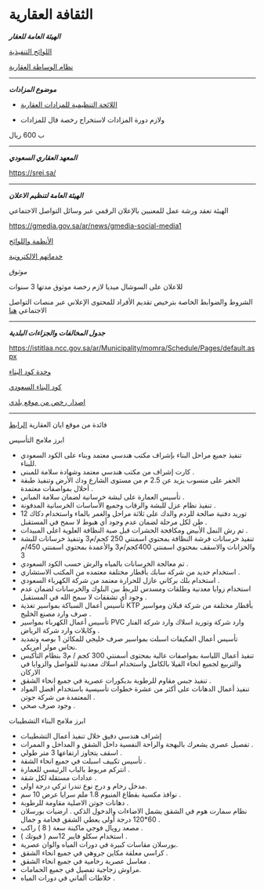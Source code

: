 # الثقافة العقارية


***الهيئة العامة للعقار***

[اللوائح التنفيذية](https://rega.gov.sa/%D8%A7%D9%84%D9%85%D9%83%D8%AA%D8%A8%D8%A9/%D8%A7%D9%84%D8%A3%D9%86%D8%B8%D9%85%D8%A9-%D9%88%D8%A7%D9%84%D9%84%D9%88%D8%A7%D8%A6%D8%AD-%D9%88%D8%A7%D9%84%D8%A3%D8%AF%D9%84%D8%A9/)

[نظام الوساطة العقارية](https://istitlaa.ncc.gov.sa/ar/Municipality/momra/Schedule/Pages/default.aspx)

---


***موضوع المزادات***

- [اللائحة التنظيمية للمزادات العقارية](https://rega.gov.sa/%D8%A7%D9%84%D9%85%D9%83%D8%AA%D8%A8%D8%A9/%D8%A7%D9%84%D8%A3%D9%86%D8%B8%D9%85%D8%A9-%D9%88%D8%A7%D9%84%D9%84%D9%88%D8%A7%D8%A6%D8%AD-%D9%88%D8%A7%D9%84%D8%A3%D8%AF%D9%84%D8%A9/%D8%A7%D9%84%D9%84%D9%88%D8%A7%D8%A6%D8%AD/%D8%A7%D9%84%D9%84%D8%A7%D8%A6%D8%AD%D8%A9-%D8%A7%D9%84%D8%AA%D9%86%D8%B8%D9%8A%D9%85%D9%8A%D8%A9-%D9%84%D9%84%D9%85%D8%B2%D8%A7%D8%AF%D8%A7%D8%AA-%D8%A7%D9%84%D8%B9%D9%82%D8%A7%D8%B1%D9%8A%D8%A9/?search=)

- ولازم دورة المزادات لاستخراج رخصة فال للمزادات

ب 600 ريال



---

***المعهد العقاري السعودي***

https://srei.sa/

---

***الهيئة العامة لتنظيم الاعلان***

الهيئة تعقد ورشة عمل للمعنيين بالإعلان الرقمي عبر وسائل التواصل الاجتماعي

https://gmedia.gov.sa/ar/news/gmedia-social-media1

[الأنظمة واللوائح](https://gmedia.gov.sa/ar/executive-regulations)

[خدماتهم الالكترونية](https://gmedia.gov.sa/ar/services)

*موثوق*

للاعلان على السوشال ميديا لازم رخصة موثوق مدتها 3 سنوات 

ﺍﻟﺸﺮﻭﻁ ﻭﺍﻟﻀﻮﺍﺑﻂ ﺍﻟﺨﺎﺻﺔ ﺑﺘﺮﺧﻴﺺ ﺗﻘﺪﻳﻢ ﺍﻷﻓﺮﺍﺩ ﻟﻠﻤﺤﺘﻮﻯ ﺍﻹﻋﻼﻧﻲ ﻋﺒﺮ ﻣﻨﺼﺎﺕ ﺍﻟﺘﻮﺍﺻﻞ ﺍﻻﺟﺘﻤﺎﻋﻲ [هنا](https://mawthooq.gamr.gov.sa/?tab=1)

---

***جدول المخالفات والجزاءات البلدية***

https://istitlaa.ncc.gov.sa/ar/Municipality/momra/Schedule/Pages/default.aspx


[وحدة كود البناء](https://www.holymakkah.gov.sa/mundeps/GDUP/content/Pages/BulCo.aspx)

[كود البناء السعودي](https://sbc.gov.sa/ar/Pages/default.aspx)

[اصدار رخص من موقع بلدي](https://balady.gov.sa/ar/services)




---

فائدة من موقع ايان العقارية
[الرابط](https://ayanre.com/project/%D9%85%D8%B4%D8%B1%D9%88%D8%B9-%D8%B1%D9%82%D9%85-116-%D8%A7%D8%B3%D9%85-%D8%A7%D9%84%D8%AD%D9%8A-%D8%A3%D9%85-%D8%A7%D9%84%D9%83%D8%AA%D8%A7%D8%AF-%D9%85%D9%83%D8%A9-%D8%A7%D9%84%D9%85%D9%83/)


ابرز ملامح التأسيس
- تنفيذ جميع مراحل البناء بإشراف مكتب هندسي معتمد وبناء على الكود السعودي للبناء.
- كارت إشراف من مكتب هندسي معتمد وشهادة سلامة للمبنى .
- الحفر على منسوب يزيد عن 2.5 م من مستوى الشارع ودك الأرض وتنفيذ طبقة أحلال بمواصفات معتمدة .
- تأسيس العمارة على لبشة خرسانية لضمان سلامة المباني .
- تنفيذ نظام عزل للبشة والرقاب وجميع الأساسات الخرسانية المدفونة .
- توريد دفنية صالحة للردم والدك على ثلاثة مراحل والغمر بالماء واستخدام دكاك 12 طن لكل مرحلة لضمان عدم وجود أي هبوط لا سمح في المستقبل .
- تم رش النمل الأبيض ومكافحة الحشرات قبل صبة النظافة العلوية اعلى المبيدات .
- تنفيذ خرسانات فرشة النظافة بمحتوي اسمنتي 250 كجم/م3 وتنفيذ خرسانات للبشة والخزانات والاسقف بمحتوي اسمنتي 400كجم/م3 والأعمدة بمحتوي اسمنتي 450/م
3
- تم معالجة الخرسانات بالمياه والرش حسب الكود السعودي .
- استخدام حديد من شركة سابك بأقطار مختلفة معتمده من المكتب الاستشاري .
- استخدام بلك بركاني عازل للحرارة معتمد من شركة الكهرباء السعودي .
- استخدام زوايا معدنية وطلقات ومسدس للربط بين البلوك والخرسانات لضمان عدم وجود أي تشققات لا سمح الله في المستقبل .
- تأسيس أعمال السباكة بمواسير تغذية KTP بأقطار مختلفة من شركة قبلان ومواسير صرف وارد مصنع الخليج .
- تأسيس أعمال الكهرباء بمواسير PVC وارد شركة وتوريد اسلاك وارد شركة الفنار وكابلات وارد شركة الرياض .
- تأسيس أعمال المكيفات اسبلت بمواسير صرف خليجي للمكائن 1 بوصه وتمديد نحاس مولر أمريكي.
- تنفيذ أعمال اللياسة بمواصفات عالية بمحتوى أسمنتي 300 كجم / م3 بنظام التأكيس والتربيع لجميع انحاء الفيلا بالكامل واستخدام اسلاك معدنية للفواصل والزوايا في الاركان
- تنفيذ جبس مقاوم للرطوبة بديكورات عصرية في جميع انحاء الشقق .
- تنفيذ أعمال الدهانات على أكثر من عشرة خطوات تأسيسية باستخدام أفضل المواد المعتمدة من شركة جوتن .
- وجود صرف صحي .


ابرز ملامح البناء التشطيبات
- إشراف هندسي دقيق خلال تنفيذ أعمال التشطيبات 
- تفصيل عصري يشعرك بالبهجة والراحة النفسية داخل الشقق و المداخل و الممرات . 
- اسقف يتجاوز ارتفاعها 3 متر طولي .
- تأسيس تكييف اسبلت في جميع انحاء الشقة .
- انتركم مربوط بالباب الرئيسي للعمارة .
- عدادات مستقلة لكل شقة .
- مدخل رخام و درج نوع تندرا تركي درجة اولى.
- نوافذ مكسية بقطاع المنيوم 1.8 ملم سرايا عرض 10 سم .
- دهانات جوتن الاصلية مقاومة للرطوبة . 
- نظام سمارت هوم في الشقق يشمل الاضاءات والدخول الذكي .
ارضيات بورسلان 60*120 درجة أولى يعطي الشقق فخامة و جمال . 
- مصعد رويال فوجي ماكينة سعة ( 8 ) راكب .
- استخدام سكلو فايبر 12سم ( فيوتك ) . 
- بورسلان مقاسات كبيرة في دورات المياه والوان عصرية.
- كراسي معلقة مكاين جروهي في جميع انحاء الشقق .
- مغاسل عصرية رخامية في جميع انحاء الشقق . 
- مراوش زجاجية تفصيل في جميع الحمامات.
- خلاطات ألماني في دورات المياه .
















